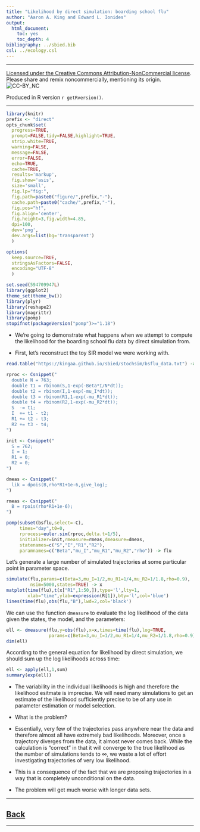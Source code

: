```yaml
---
title: "Likelihood by direct simulation: boarding school flu"
author: "Aaron A. King and Edward L. Ionides"
output:
  html_document:
    toc: yes
    toc_depth: 4
bibliography: ../sbied.bib
csl: ../ecology.csl
---
```


\newcommand\prob[1]{\mathbb{P}\left[{#1}\right]}
\newcommand\expect[1]{\mathbb{E}\left[{#1}\right]}
\newcommand\var[1]{\mathrm{Var}\left[{#1}\right]}
\newcommand\dist[2]{\mathrm{#1}\left(#2\right)}
\newcommand\dd[1]{d{#1}}
\newcommand\dlta[1]{{\Delta}{#1}}
\newcommand\lik{\mathcal{L}}
\newcommand\loglik{\ell}

-----------------------------------

[Licensed under the Creative Commons Attribution-NonCommercial license](http://creativecommons.org/licenses/by-nc/4.0/).
Please share and remix noncommercially, mentioning its origin.  
![CC-BY_NC](../graphics/cc-by-nc.png)

Produced in R version `r getRversion()`.

-----------------------------------

```r
library(knitr)
prefix <- "direct"
opts_chunk$set(
  progress=TRUE,
  prompt=FALSE,tidy=FALSE,highlight=TRUE,
  strip.white=TRUE,
  warning=FALSE,
  message=FALSE,
  error=FALSE,
  echo=TRUE,
  cache=TRUE,
  results='markup',
  fig.show='asis',
  size='small',
  fig.lp="fig:",
  fig.path=paste0("figure/",prefix,"-"),
  cache.path=paste0("cache/",prefix,"-"),
  fig.pos="h!",
  fig.align='center',
  fig.height=3,fig.width=4.85,
  dpi=100,
  dev='png',
  dev.args=list(bg='transparent')
  )
```
```r
options(
  keep.source=TRUE,
  stringsAsFactors=FALSE,
  encoding="UTF-8"
  )

set.seed(594709947L)
library(ggplot2)
theme_set(theme_bw())
library(plyr)
library(reshape2)
library(magrittr)
library(pomp)
stopifnot(packageVersion("pomp")>="1.18")
```

* We're going to demonstrate what happens when we attempt to compute the likelihood for the boarding school flu data by direct simulation from.

* First, let's reconstruct the toy SIR model we were working with.

```r
read.table("https://kingaa.github.io/sbied/stochsim/bsflu_data.txt") -> bsflu

rproc <- Csnippet("
  double N = 763;
  double t1 = rbinom(S,1-exp(-Beta*I/N*dt));
  double t2 = rbinom(I,1-exp(-mu_I*dt));
  double t3 = rbinom(R1,1-exp(-mu_R1*dt));
  double t4 = rbinom(R2,1-exp(-mu_R2*dt));
  S  -= t1;
  I  += t1 - t2;
  R1 += t2 - t3;
  R2 += t3 - t4;
")

init <- Csnippet("
  S = 762;
  I = 1;
  R1 = 0;
  R2 = 0;
")

dmeas <- Csnippet("
  lik = dpois(B,rho*R1+1e-6,give_log);
")

rmeas <- Csnippet("
  B = rpois(rho*R1+1e-6);
")

pomp(subset(bsflu,select=-C),
     times="day",t0=0,
     rprocess=euler.sim(rproc,delta.t=1/5),
     initializer=init,rmeasure=rmeas,dmeasure=dmeas,
     statenames=c("S","I","R1","R2"),
     paramnames=c("Beta","mu_I","mu_R1","mu_R2","rho")) -> flu
```

Let's generate a large number of simulated trajectories at some particular point in parameter space.
```r
simulate(flu,params=c(Beta=3,mu_I=1/2,mu_R1=1/4,mu_R2=1/1.8,rho=0.9),
         nsim=5000,states=TRUE) -> x
matplot(time(flu),t(x["R1",1:50,]),type='l',lty=1,
        xlab="time",ylab=expression(R[1]),bty='l',col='blue')
lines(time(flu),obs(flu,"B"),lwd=2,col='black')
```

We can use the function `dmeasure` to evaluate the log likelihood of the data given the states, the model, and the parameters:
```r
ell <- dmeasure(flu,y=obs(flu),x=x,times=time(flu),log=TRUE,
                params=c(Beta=3,mu_I=1/2,mu_R1=1/4,mu_R2=1/1.8,rho=0.9))
dim(ell)
```
According to the general equation for likelihood by direct simulation, we should sum up the log likelihoods across time:
```r
ell <- apply(ell,1,sum)
summary(exp(ell))
```

- The variability in the individual likelihoods is high and therefore the likelihood esitmate is imprecise.
We will need many simulations to get an estimate of the likelihood sufficiently precise to be of any use in parameter estimation or model selection.

- What is the problem?

- Essentially, very few of the trajectories pass anywhere near the data and therefore almost all have extremely bad likelihoods.
Moreover, once a trajectory diverges from the data, it almost never comes back.
While the calculation is "correct" in that it will converge to the true likelihood as the number of simulations tends to $\infty$, we waste a lot of effort investigating trajectories of very low likelihood.

- This is a consequence of the fact that we are proposing trajectories in a way that is completely unconditional on the data.

- The problem will get much worse with longer data sets.

-----------------------

## [Back](./pfilter.html)

--------------------------

